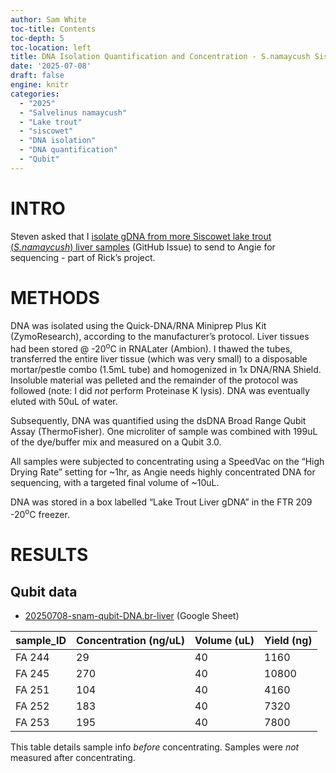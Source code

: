```yaml
---
author: Sam White
toc-title: Contents
toc-depth: 5
toc-location: left
title: DNA Isolation Quantification and Concentration - S.namaycush Siscowet Liver Samples Using Zymo Quick-DNA RNA MiniPrep Plus Kit
date: '2025-07-08'
draft: false
engine: knitr
categories: 
  - "2025"
  - "Salvelinus namaycush"
  - "Lake trout"
  - "siscowet"
  - "DNA isolation"
  - "DNA quantification"
  - "Qubit"
---
```

# INTRO

Steven asked that I [isolate gDNA from more Siscowet lake trout (_S.namaycush_) liver samples](https://github.com/RobertsLab/resources/issues/2217) (GitHub Issue) to send to Angie for sequencing - part of Rick's project. 

# METHODS

DNA was isolated using the Quick-DNA/RNA Miniprep Plus Kit (ZymoResearch), according to the manufacturer's protocol. Liver tissues had been stored @ -20<sup>o</sup>C in RNALater (Ambion). I thawed the tubes, transferred the entire liver tissue (which was very small) to a disposable mortar/pestle combo (1.5mL tube) and homogenized in 1x DNA/RNA Shield. Insoluble material was pelleted and the remainder of the protocol was followed (note: I did _not_ perform Proteinase K lysis). DNA was eventually eluted with 50uL of water.

Subsequently, DNA was quantified using the dsDNA Broad Range Qubit Assay (ThermoFisher). One microliter of sample was combined with 199uL of the dye/buffer mix and measured on a Qubit 3.0.

All samples were subjected to concentrating using a SpeedVac on the "High Drying Rate" setting for ~1hr, as Angie needs highly concentrated DNA for sequencing, with a targeted final volume of ~10uL.

DNA was stored in a box labelled "Lake Trout Liver gDNA" in the FTR 209 -20<sup>o</sup>C freezer.


# RESULTS

## Qubit data

- [20250708-snam-qubit-DNA.br-liver](https://docs.google.com/spreadsheets/d/1O5Ic79ugw0NnnWsVgZchF5aTQ3DQ9PsCiCAFYnIJKJU/edit?usp=sharing) (Google Sheet)


| sample_ID | Concentration (ng/uL) | Volume (uL) | Yield (ng) |
|-----------|-----------------------|-------------|------------|
| FA 244    | 29                    | 40          | 1160       |
| FA 245    | 270                   | 40          | 10800      |
| FA 251    | 104                   | 40          | 4160       |
| FA 252    | 183                   | 40          | 7320       |
| FA 253    | 195                   | 40          | 7800       |

::: {.callout-note}
This table details sample info _before_ concentrating. Samples were _not_ measured after concentrating.
:::